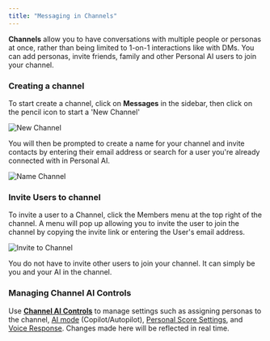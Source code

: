 ```yaml
---
title: "Messaging in Channels"
---
```


**Channels** allow you to have conversations with multiple people or personas at once, rather than being limited to 1-on-1 interactions like with DMs. You can add personas, invite friends, family and other Personal AI users to join your channel.


### Creating a channel

To start create a channel, click on **Messages** in the sidebar, then click on the pencil icon to start a 'New Channel'

<img
  className="block dark:hidden"
  src="/images/channel-1.png"
  alt="New Channel"
/>

You will then be prompted to create a name for your channel and invite contacts by entering their email address or search for a user you're already connected with in Personal AI.

<img
  className="block dark:hidden"
  src="/images/channel-2.png"
  alt="Name Channel"
/>


### Invite Users to channel

To invite a user to a Channel, click the Members menu at the top right of the channel. A menu will pop up allowing you to invite the user to join the channel by copying the invite link or entering the User's email address.

<img
  className="block dark:hidden"
  src="/images/channel-3.gif"
  alt="Invite to Channel"
/>

You do not have to invite other users to join your channel. It can simply be you and your AI in the channel.


### Managing Channel AI Controls

Use [**Channel AI Controls**](https://app.gitbook.com/o/nbVBaUyixnBYw8JgeVIt/s/dbMN7r709l6jIY1z4OHN/messaging-your-ai/messaging-in-channels/channel-ai-controls) to manage settings such as assigning personas to the channel, [AI mode](https://app.gitbook.com/o/nbVBaUyixnBYw8JgeVIt/s/dbMN7r709l6jIY1z4OHN/messaging-your-ai/ai-controls#ai-mode-setting) (Copilot/Autopilot), [Personal Score Settings](https://app.gitbook.com/o/nbVBaUyixnBYw8JgeVIt/s/dbMN7r709l6jIY1z4OHN/messaging-your-ai/ai-controls#personal-score-settings), and [Voice Response](https://app.gitbook.com/o/nbVBaUyixnBYw8JgeVIt/s/dbMN7r709l6jIY1z4OHN/messaging-your-ai/ai-controls#voice-responses). Changes made here will be reflected in real time.
